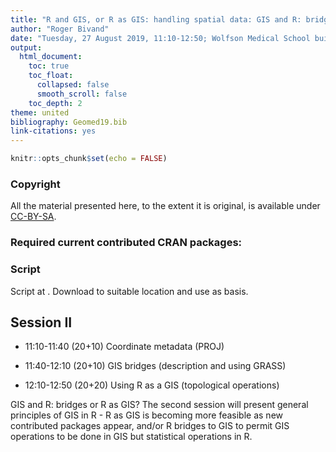 ```yaml
---
title: "R and GIS, or R as GIS: handling spatial data: GIS and R: bridges or R as GIS?"
author: "Roger Bivand"
date: "Tuesday, 27 August 2019, 11:10-12:50; Wolfson Medical School building Gannochy room"
output: 
  html_document:
    toc: true
    toc_float:
      collapsed: false
      smooth_scroll: false
    toc_depth: 2
theme: united
bibliography: Geomed19.bib
link-citations: yes
---
```


```r
knitr::opts_chunk$set(echo = FALSE)
```

### Copyright

All the material presented here, to the extent it is original, is available under [CC-BY-SA](https://creativecommons.org/licenses/by-sa/4.0/).

### Required current contributed CRAN packages:


### Script

Script at . Download to suitable location and use as basis.


## Session II

- 11:10-11:40 (20+10) Coordinate metadata (PROJ)

- 11:40-12:10 (20+10) GIS bridges (description and using GRASS)

- 12:10-12:50 (20+20) Using R as a GIS (topological operations)

GIS and R: bridges or R as GIS? The second session will present general principles of GIS in R - R as GIS is becoming more feasible as new contributed packages appear, and/or R bridges to GIS to permit GIS operations to be done in GIS but statistical operations in R. 